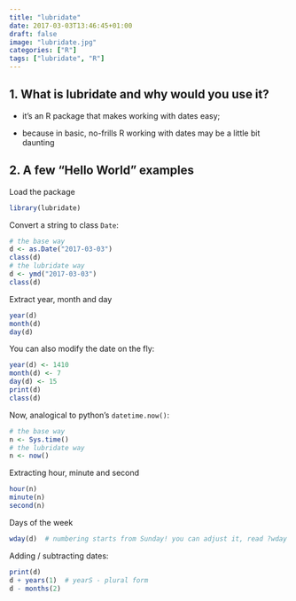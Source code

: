 ```yaml
---
title: "lubridate"
date: 2017-03-03T13:46:45+01:00
draft: false
image: "lubridate.jpg"
categories: ["R"]
tags: ["lubridate", "R"]
---
```


## 1. What is lubridate and why would you use it?

* it's an R package that makes working with dates easy;

* because in basic, no-frills R working with dates may be a little bit daunting

## 2. A few "Hello World" examples


Load the package
```r
library(lubridate)
```

Convert a string to class `Date`:
```r
# the base way
d <- as.Date("2017-03-03")
class(d)
# the lubridate way
d <- ymd("2017-03-03")
class(d)
```

Extract year, month and day
```r
year(d)
month(d)
day(d)
```

You can also modify the date on the fly:
```r
year(d) <- 1410
month(d) <- 7
day(d) <- 15
print(d)
class(d)
```

Now, analogical to python's `datetime.now()`:
```r
# the base way
n <- Sys.time()
# the lubridate way
n <- now()
```

Extracting hour, minute and second
```r
hour(n)
minute(n)
second(n)
```

Days of the week
```r
wday(d)  # numbering starts from Sunday! you can adjust it, read ?wday
```

Adding / subtracting dates:
```r
print(d)
d + years(1)  # yearS - plural form
d - months(2)
```
